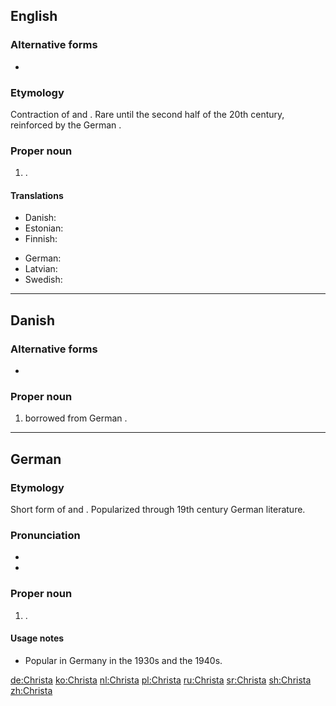 ==English==

===Alternative forms===
* {{l|en|Krista}}

===Etymology===
Contraction of {{m|en|Christina}} and {{m|en|Christiana}}. Rare until the second half of the 20th century, reinforced by the German {{m|de|Christa}}.

===Proper noun===
{{en-proper noun}}

# {{given name|female|from=Ancient Greek}}.

====Translations====
{{trans-top|female given name}}
* Danish: {{t|da|Christa}}
* Estonian: {{t|et|Krista}}
* Finnish: {{t+|fi|Krista}}
{{trans-mid}}
* German: {{t+|de|Christa}}
* Latvian: {{t|lv|Krista}}
* Swedish: {{t|sv|Krista}}
{{trans-bottom}}

----

==Danish==

===Alternative forms===
* {{l|da|Krista}}

===Proper noun===
{{da-proper noun}}

# {{given name|female|lang=da}} borrowed from German {{m|de|Christa}}.

----

==German==

===Etymology===
Short form of {{m|de|Christiane}} and {{m|de|Christina}}. Popularized through 19th century German literature.

===Pronunciation===
* {{IPA|/ˈkʀɪsta/|lang=de}}
* {{audio|De-Christa.ogg|audio|lang=de}}

===Proper noun===
{{head|de|proper noun|g=f}}

# {{given name|female|lang=de}}.

====Usage notes====
* Popular in Germany in the 1930s and the 1940s.

[[de:Christa]]
[[ko:Christa]]
[[nl:Christa]]
[[pl:Christa]]
[[ru:Christa]]
[[sr:Christa]]
[[sh:Christa]]
[[zh:Christa]]
